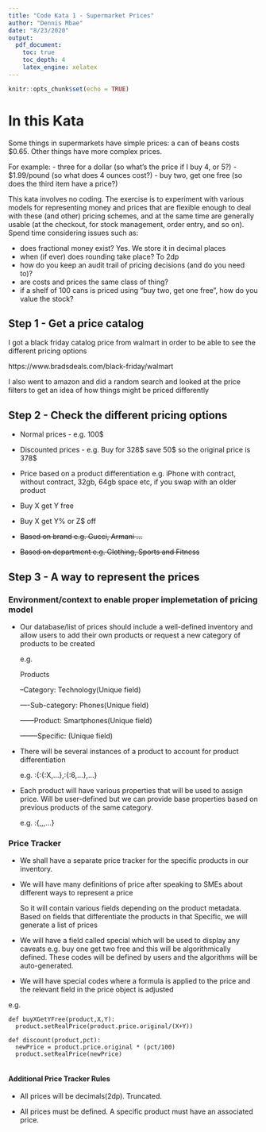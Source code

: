 ```yaml
---
title: "Code Kata 1 - Supermarket Prices"
author: "Dennis Mbae"
date: "8/23/2020"
output:
  pdf_document:
    toc: true 
    toc_depth: 4
    latex_engine: xelatex
---
```


```r
knitr::opts_chunk$set(echo = TRUE)
```

# In this Kata

Some things in supermarkets have simple prices: a can of beans costs $0.65. Other things have more complex prices. 

For example:
- three for a dollar (so what’s the price if I buy 4, or 5?)
- $1.99/pound (so what does 4 ounces cost?)
- buy two, get one free (so does the third item have a price?)

This kata involves no coding. The exercise is to experiment with various models for representing money and prices that are flexible enough to deal with these (and other) pricing schemes, and at the same time are generally usable (at the checkout, for stock management, order entry, and so on). Spend time considering issues such as:

- does fractional money exist? Yes. We store it in decimal places
- when (if ever) does rounding take place? To 2dp 
- how do you keep an audit trail of pricing decisions (and do you need to)?
- are costs and prices the same class of thing?
- if a shelf of 100 cans is priced using “buy two, get one free”, how do you value the stock?

## Step 1 - Get a price catalog

I got a black friday catalog price from walmart in order to be able to see the different pricing options

https://www.bradsdeals.com/black-friday/walmart

I also went to amazon and did a random search and looked at the price filters to get an idea of how things might be priced differently

## Step 2 - Check the different pricing options

- Normal prices - e.g. 100$

- Discounted prices - e.g. Buy for 328\$ save 50\$ so the original price is 378\$ 

- Price based on a product differentiation e.g. iPhone with contract, without contract, 32gb, 64gb space etc, if you swap with an older product

- Buy X get Y free 

- Buy X get Y% or Z$ off

- ~~Based on brand e.g. Gucci, Armani ...~~

- ~~Based on department e.g. Clothing, Sports and Fitness~~ 


## Step 3 - A way to represent the prices

### Environment/context to enable proper implemetation of pricing model

- Our database/list of prices should include a well-defined inventory and allow users to add their own products or request a new category of products to be created 

  e.g.

  Products
  
  --Category: Technology(Unique field)
  
  ----Sub-category: Phones(Unique field)
  
  ------Product: Smartphones(Unique field)
  
  --------Specific: \textcolor{red}{iPhones}(Unique field)

- There will be several instances of a product to account for product differentiation

  e.g. \textcolor{red}{iPhones}:{\textcolor{blue}{iPhone}:{\textcolor{violet}{version}:X,...},\textcolor{blue}{iPhone}:{\textcolor{violet}{version}:6,...},...}
  
- Each product will have various properties that will be used to assign price. Will be user-defined but we can provide base properties based on previous products of the same category.

  e.g. \textcolor{blue}{iPhone}:{\textcolor{violet}{version},\textcolor{violet}{contract},\textcolor{violet}{color},...}

### Price Tracker

- We shall have a separate price tracker for the specific products in our inventory. 

- We will have many definitions of price after speaking to SMEs about different ways to represent a price

  So it will contain various fields depending on the product metadata. Based on fields that differentiate the products in that Specific, we will generate a list of prices

\newpage

\begin{verbatim}
  iPhones:
  {
    Prices:
      {
        version:{X},
        space:16GB,
        price:{original:100.00,real:50.00},
        special:{buyOneGetOneFree},
        ...
      },
      {
        version:{11},
        space:16GB,
        price:{original:200.00,real:66.66},,
        special:{30discount},
        ...
      }
  }
\end{verbatim}  

- We will have a field called special which will be used to display any caveats e.g. buy one get two free and this will be algorithmically defined. These codes will be defined by users and the algorithms will be auto-generated.

- We will have special codes where a formula is applied to the price and the relevant field in the price object is adjusted

e.g.
```{}
def buyXGetYFree(product,X,Y):
  product.setRealPrice(product.price.original/(X+Y))

def discount(product,pct):
  newPrice = product.price.original * (pct/100)
  product.setRealPrice(newPrice)
  
```


#### Additional Price Tracker Rules

- All prices will be decimals(2dp). Truncated.

- All prices must be defined. A specific product must have an associated price.


